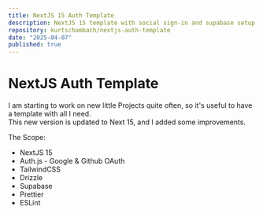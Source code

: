 ```yaml
---
title: NextJS 15 Auth Template
description: NextJS 15 template with social sign-in and supabase setup
repository: kurtschambach/nextjs-auth-template
date: "2025-04-07"
published: true
---
```



# NextJS Auth Template

I am starting to work on new little Projects quite often,
so it's useful to have a template with all I need.  
This new version is updated to Next 15, and I added some improvements.

The Scope:
- NextJS 15
- Auth.js - Google & Github OAuth
- TailwindCSS
- Drizzle
- Supabase
- Prettier
- ESLint

